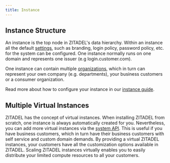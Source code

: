 ```yaml
---
title: Instance
---
```


## Instance Structure

An instance is the top node in ZITADEL's data hierarchy.
Within an instance all the default [settings](/docs/concepts/structure/policies),
such as branding, login policy, password policy, etc. for the system can be configured.
One instance normally runs on one domain and represents one issuer (e.g login.customer.com).

One instance can contain multiple [organizations](/docs/concepts/structure/organizations),
which in turn can represent your own company (e.g. departments), your business customers or a consumer organization.

Read more about how to configure your instance in our [instance guide](/docs/guides/manage/console/instance-settings).

## Multiple Virtual Instances

ZITADEL has the concept of virtual instances.
When installing ZITADEL from scratch, one instance is always automatically created for you.
Nevertheless, you can add more virtual instances via the [system API](/docs/apis/proto/system#addinstance).
This is useful if you have business customers, which in turn have their business customers with self service and custom domain demands.
By providing a virtual ZITADEL instances, your customers have all the customization options available in ZITADEL.
Scaling ZITADEL instances virtually enables you to easily distribute your limited compute resources to all your customers.
